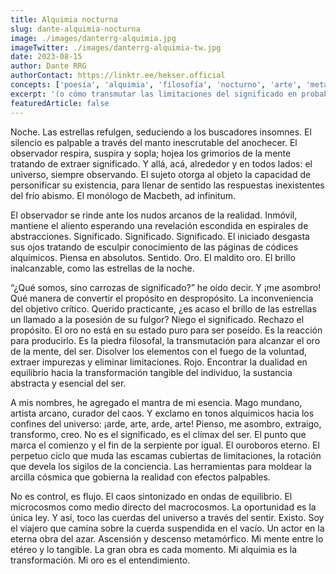 ```yaml
---
title: Alquimia nocturna
slug: dante-alquimia-nocturna
image: ./images/danterrg-alquimia.jpg
imageTwitter: ./images/danterrg-alquimia-tw.jpg
date: 2023-08-15
author: Dante RRG
authorContact: https://linktr.ee/hekser.official
concepts: ['poesía', 'alquimia', 'filosofía', 'nocturno', 'arte', 'metamorfosis']
excerpt: '(o cómo transmutar las limitaciones del significado en probabilidades de oro).'
featuredArticle: false
---
```


Noche. Las estrellas refulgen, seduciendo a los buscadores insomnes. El silencio es palpable a través del manto inescrutable del anochecer. El observador respira, suspira y sopla; hojea los grimorios de la mente tratando de extraer significado. Y allá, acá, alrededor y en todos lados: el universo, siempre observando. El sujeto otorga al objeto la capacidad de personificar su existencia, para llenar de sentido las respuestas inexistentes del frío abismo. El monólogo de Macbeth, ad infinitum.

El observador se rinde ante los nudos arcanos de la realidad. Inmóvil, mantiene el aliento esperando una revelación escondida en espirales de abstracciones. Significado. Significado. Significado. El iniciado desgasta sus ojos tratando de esculpir conocimiento de las páginas de códices alquímicos. Piensa en absolutos. Sentido. Oro. El maldito oro. El brillo inalcanzable, como las estrellas de la noche.

“¿Qué somos, sino carrozas de significado?” he oído decir. Y ¡me asombro! Qué manera de convertir el propósito en despropósito. La inconveniencia del objetivo crítico. Querido practicante, ¿es acaso el brillo de las estrellas un llamado a la posesión de su fulgor? Niego el significado. Rechazo el propósito. El oro no está en su estado puro para ser poseído. Es la reacción para producirlo. Es la piedra filosofal, la transmutación para alcanzar el oro de la mente, del ser. Disolver los elementos con el fuego de la voluntad, extraer impurezas y eliminar limitaciones. Rojo. Encontrar la dualidad en equilibrio hacia la transformación tangible del individuo, la sustancia abstracta y esencial del ser.

A mis nombres, he agregado el mantra de mi esencia. Mago mundano, artista arcano, curador del caos. Y exclamo en tonos alquímicos hacia los confines del universo: ¡arde, arte, arde, arte! Pienso, me asombro, extraigo, transformo, creo. No es el significado, es el clímax del ser. El punto que marca el comienzo y el fin de la serpiente por igual. El ouroboros eterno. El perpetuo ciclo que muda las escamas cubiertas de limitaciones, la rotación que devela los sigilos de la conciencia. Las herramientas para moldear la arcilla cósmica que gobierna la realidad con efectos palpables.

No es control, es flujo. El caos sintonizado en ondas de equilibrio. El microcosmos como medio directo del macrocosmos. La oportunidad es la única ley. Y así, toco las cuerdas del universo a través del sentir. Existo. Soy el viajero que camina sobre la cuerda suspendida en el vacío. Un actor en la eterna obra del azar. Ascensión y descenso metamórfico. Mi mente entre lo etéreo y lo tangible. La gran obra es cada momento. Mi alquimia es la transformación. Mi oro es el entendimiento.
